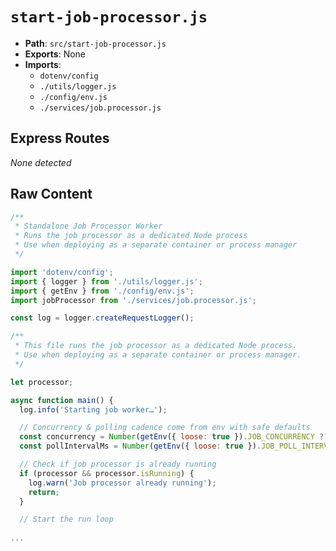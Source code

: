# `start-job-processor.js`

- **Path**: `src/start-job-processor.js`
- **Exports**: None
- **Imports**:
  - `dotenv/config`
  - `./utils/logger.js`
  - `./config/env.js`
  - `./services/job.processor.js`

## Express Routes
_None detected_

## Raw Content

```js
/**
 * Standalone Job Processor Worker
 * Runs the job processor as a dedicated Node process
 * Use when deploying as a separate container or process manager
 */

import 'dotenv/config';
import { logger } from './utils/logger.js';
import { getEnv } from './config/env.js';
import jobProcessor from './services/job.processor.js';

const log = logger.createRequestLogger();

/**
 * This file runs the job processor as a dedicated Node process.
 * Use when deploying as a separate container or process manager.
 */

let processor;

async function main() {
  log.info('Starting job worker…');

  // Concurrency & polling cadence come from env with safe defaults
  const concurrency = Number(getEnv({ loose: true }).JOB_CONCURRENCY ?? 2);
  const pollIntervalMs = Number(getEnv({ loose: true }).JOB_POLL_INTERVAL_MS ?? 5000);

  // Check if job processor is already running
  if (processor && processor.isRunning) {
    log.warn('Job processor already running');
    return;
  }

  // Start the run loop
 
...
```
